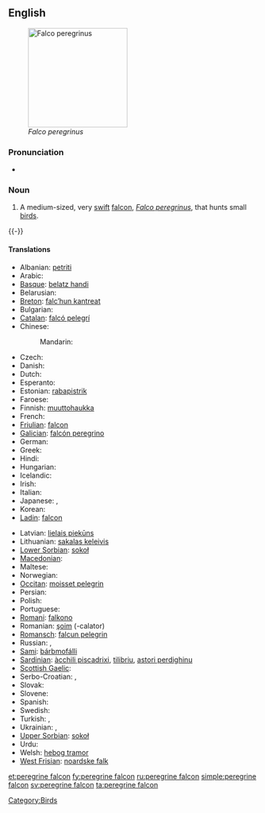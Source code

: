 {{wikipedia|Peregrine Falcon}}
==English==
[[Image:PeregrineFalcon.jpg|thumb|right|200px|''Falco peregrinus'']]

===Pronunciation===
* {{IPA|/ˈpɛɻɛɡɻaɪnˈfælkɒn/}}

===Noun===
{{en-noun|sg=[[peregrine]] [[falcon]]}}

# A medium-sized, very [[swift]] [[falcon]], ''[[Falco peregrinus]]'', that hunts small [[bird]]s.

{{-}}

====Translations====
{{trans-top|Falco peregrinus}}
* Albanian: [[petriti]]
* Arabic: {{t-|ar|شاهين|tr=shaahiin}}
* [[Basque]]: [[belatz handi]]
* Belarusian: {{t-|be|сапсан|m|tr=sapsán|xs=Belarusian}}
* [[Breton]]: [[falc’hun kantreat]]
* Bulgarian: {{t|bg|сокол скитник|m|tr=sókol skítnik}}
* [[Catalan]]: [[falcó pelegrí]]
* Chinese:
*: Mandarin: {{t|cmn|游隼|tr=yóusǔn|sc=Hani}}
* Czech: {{t|cs|sokol stěhovavý|m}}
* Danish: {{t-|da|vandrefalk|c}}
* Dutch: {{t+|nl|slechtvalk|m}}
* Esperanto: {{t-|eo|falko|xs=Esperanto}}
* Estonian: [[rabapistrik]]
* Faroese: {{t|fo|ferðafalkur|xs=Faroese}}
* Finnish: [[muuttohaukka]]
* French: {{t|fr|faucon pèlerin|m}}
* [[Friulian]]: [[falcon]]
* [[Galician]]: [[falcón peregrino]]
* German: {{t+|de|Wanderfalke|m}}
* Greek: {{t+|el|πετρίτης|m|tr=petritis}}
* Hindi: {{t-|hi|शाहीन|tr=šāhīn|xs=Hindi}}
* Hungarian: {{t-|hu|vándorsólyom}}
* Icelandic: {{t+|is|förufálki}}
* Irish: {{t+|ga|fabhcún gorm|xs=Irish}}
* Italian: {{t-|it|falco pellegrino|m}}
* Japanese: {{t+|ja|隼}},  {{t-|ja|ハヤブサ|tr=hayabusa}}
* Korean: {{t+|ko|매|tr=mae|sc=Hang}}
* [[Ladin]]: [[falcon]]
{{trans-mid}}
* Latvian: [[lielais piekūns]]
* Lithuanian: [[sakalas keleivis]]
* [[Lower Sorbian]]: [[sokoł]]
* [[Macedonian]]: {{t|mk|сив сокол|m|tr=siv sókol}}
* Maltese: {{t-|mt|bies|xs=Maltese}}
* Norwegian: {{t+|no|vandrefalk}}
* [[Occitan]]: [[moisset pelegrin]]
* Persian: {{t+|fa|شاهین|tr=šāhīn|xs=Persian}}
* Polish: {{t|pl|sokół wędrowny|m}}
* Portuguese: {{t|pt|falcão peregrino|m}}
* [[Romani]]: [[falkono]] {{m}}
* Romanian: [[şoim]] (-calator)
* [[Romansch]]: [[falcun pelegrin]]
* Russian: {{t+|ru|сапсан|m|tr=sapsán}},  {{t|ru|настоящий сокол|m|tr=nastojáščij sókol}}
* [[Sami]]: [[bárbmofálli]]
* [[Sardinian]]: [[àcchili piscadrixi]], [[tilibriu]], [[astori perdighinu]]
* [[Scottish Gaelic]]: {{t-|gd|seabhag-ghorm|f|xs=Scottish Gaelic}}
* Serbo-Croatian: {{t|sh|сиви соко|m|sc=Cyrl|xs=Serbo-Croatian}},  {{t|sh|sivi soko|m|xs=Serbo-Croatian}}
* Slovak: {{t|sk|sokol sťahovavý|m}}
* Slovene: {{t|sl|sokol selec|m}}
* Spanish: {{t|es|halcón peregrino|m}}
* Swedish: {{t+|sv|pilgrimsfalk}}
* Turkish: {{t+|tr|doğan}}, {{t-|tr|gökdoğan}}
* Ukrainian: {{t-|uk|сапсан|m|tr=sapsán|xs=Ukrainian}}, {{t-|uk|сокіл|m|tr=sókil|xs=Ukrainian}}
* [[Upper Sorbian]]: [[sokoł]]
* Urdu: {{t-|ur|شاہین|tr=šāhīn|xs=Urdu}}
* Welsh: [[hebog tramor]]
* [[West Frisian]]: [[noardske falk]]
{{trans-bottom}}

[[Category:Birds]]

[[et:peregrine falcon]]
[[fy:peregrine falcon]]
[[ru:peregrine falcon]]
[[simple:peregrine falcon]]
[[sv:peregrine falcon]]
[[ta:peregrine falcon]]